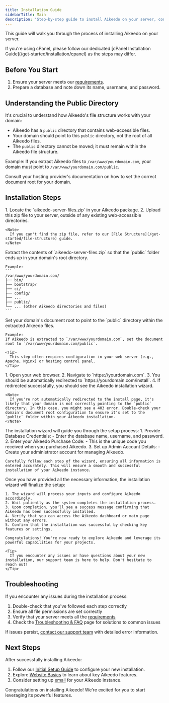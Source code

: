 ```yaml
---
title: Installation Guide
sidebarTitle: Main
description: 'Step-by-step guide to install Aikeedo on your server, configure the public directory, and complete the installation wizard.'
---
```


This guide will walk you through the process of installing Aikeedo on your server.

<Note>
  If you're using cPanel, please follow our dedicated [cPanel Installation Guide](/get-started/installation/cpanel) as the steps may differ.
</Note>

## Before You Start

1. Ensure your server meets our [requirements](/get-started/server-requirements).
2. Prepare a database and note down its name, username, and password.

## Understanding the Public Directory

It's crucial to understand how Aikeedo's file structure works with your domain:

- Aikeedo has a `public` directory that contains web-accessible files.
- Your domain should point to this `public` directory, not the root of all Aikeedo files.
- The `public` directory cannot be moved; it must remain within the Aikeedo file structure.

Example:
If you extract Aikeedo files to `/var/www/yourdomain.com`, your domain must point to `/var/www/yourdomain.com/public`.

<Tip>
  Consult your hosting provider's documentation on how to set the correct document root for your domain.
</Tip>

## Installation Steps

<Steps>
  <Step title="Upload Aikeedo Files">
    1. Locate the `aikeedo-server-files.zip` in your Aikeedo package.
    2. Upload this zip file to your server, outside of any existing web-accessible directories.

    <Note>
      If you can't find the zip file, refer to our [File Structure](/get-started/file-structure) guide.
    </Note>
  </Step>

  <Step title="Extract Files">
    Extract the contents of `aikeedo-server-files.zip` so that the `public` folder ends up in your domain's root directory.
 
    Example:
    ```
    /var/www/yourdomain.com/
    ├── bin/
    ├── bootstrap/
    ├── ci/
    ├── config/
    ├── ...
    ├── public/
    └── ... (other Aikeedo directories and files)
    ```
  </Step>

  <Step title="Configure Domain">
    Set your domain's document root to point to the `public` directory within the extracted Aikeedo files.

    Example:
    If Aikeedo is extracted to `/var/www/yourdomain.com`, set the document root to `/var/www/yourdomain.com/public`.

    <Tip>
      This step often requires configuration in your web server (e.g., Apache, Nginx) or hosting control panel.
    </Tip>
  </Step>

  <Step title="Access the Install Page">
    1. Open your web browser.
    2. Navigate to `https://yourdomain.com`.
    3. You should be automatically redirected to `https://yourdomain.com/install`.
    4. If redirected successfully, you should see the Aikeedo installation wizard.

    <Note>
      If you're not automatically redirected to the install page, it's likely that your domain is not correctly pointing to the `public` directory. In this case, you might see a 403 error. Double-check your domain's document root configuration to ensure it's set to the `public` folder within your Aikeedo installation.
    </Note>
  </Step>

  <Step title="Follow On-Screen Instructions">
    The installation wizard will guide you through the setup process:
    1. Provide Database Credentials:
       - Enter the database name, username, and password.
    2. Enter your Aikeedo Purchase Code:
       - This is the unique code you received when you purchased Aikeedo.
    3. Set up Admin Account Details:
       - Create your administrator account for managing Aikeedo.
    
    Carefully follow each step of the wizard, ensuring all information is entered accurately. This will ensure a smooth and successful installation of your Aikeedo instance.
  </Step>

  <Step title="Complete Installation">
    Once you have provided all the necessary information, the installation wizard will finalize the setup:

    1. The wizard will process your inputs and configure Aikeedo accordingly.
    2. Wait patiently as the system completes the installation process.
    3. Upon completion, you'll see a success message confirming that Aikeedo has been successfully installed.
    4. Verify that you can access the Aikeedo dashboard or main page without any errors.
    5. Confirm that the installation was successful by checking key features or settings.

    Congratulations! You're now ready to explore Aikeedo and leverage its powerful capabilities for your projects.

    <Tip>
      If you encounter any issues or have questions about your new installation, our support team is here to help. Don't hesitate to reach out!
    </Tip>
  </Step>
</Steps>

## Troubleshooting

If you encounter any issues during the installation process:

1. Double-check that you've followed each step correctly
2. Ensure all file permissions are set correctly
3. Verify that your server meets all the [requirements](/get-started/server-requirements)
4. Check the [Troubleshooting & FAQ](/get-started/troubleshooting) page for solutions to common issues

If issues persist, [contact our support team](mailto:support@aikeedo.com) with detailed error information.

## Next Steps

After successfully installing Aikeedo:

1. Follow our [Initial Setup Guide](/get-started/initial-setup) to configure your new installation.
2. Explore [Website Basics](/website-basics/essentials) to learn about key Aikeedo features.
3. Consider setting up [email](/email/mailer) for your Aikeedo instance.

Congratulations on installing Aikeedo! We're excited for you to start leveraging its powerful features.
